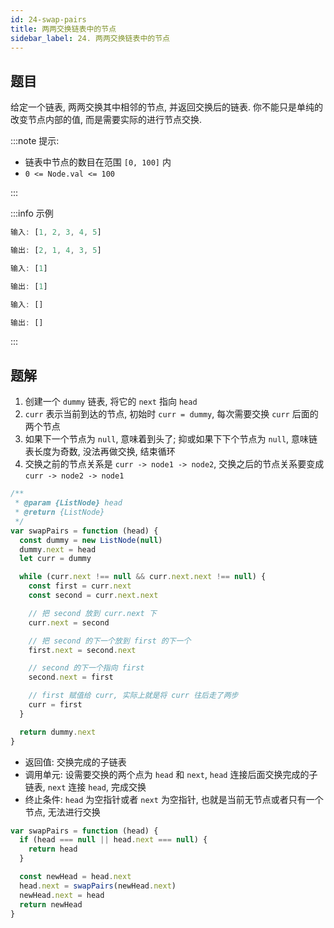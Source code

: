 ```yaml
---
id: 24-swap-pairs
title: 两两交换链表中的节点
sidebar_label: 24. 两两交换链表中的节点
---
```


## 题目

给定一个链表, 两两交换其中相邻的节点, 并返回交换后的链表. 你不能只是单纯的改变节点内部的值, 而是需要实际的进行节点交换.

:::note 提示:

- 链表中节点的数目在范围 `[0, 100]` 内
- `0 <= Node.val <= 100`

:::

:::info 示例

```ts
输入: [1, 2, 3, 4, 5]

输出: [2, 1, 4, 3, 5]
```

```ts
输入: [1]

输出: [1]
```

```ts
输入: []

输出: []
```

:::

## 题解


<Tabs>
  <TabItem value="JavaScript - 迭代法" label="JavaScript - 迭代法" default>

1. 创建一个 `dummy` 链表, 将它的 `next` 指向 `head`
2. `curr` 表示当前到达的节点, 初始时 `curr = dummy`, 每次需要交换 `curr` 后面的两个节点
3. 如果下一个节点为 `null`, 意味着到头了; 抑或如果下下个节点为 `null`, 意味链表长度为奇数, 没法再做交换, 结束循环
4. 交换之前的节点关系是 `curr -> node1 -> node2`, 交换之后的节点关系要变成 `curr -> node2 -> node1`

```ts
/**
 * @param {ListNode} head
 * @return {ListNode}
 */
var swapPairs = function (head) {
  const dummy = new ListNode(null)
  dummy.next = head
  let curr = dummy

  while (curr.next !== null && curr.next.next !== null) {
    const first = curr.next
    const second = curr.next.next

    // 把 second 放到 curr.next 下
    curr.next = second

    // 把 second 的下一个放到 first 的下一个
    first.next = second.next

    // second 的下一个指向 first
    second.next = first

    // first 赋值给 curr, 实际上就是将 curr 往后走了两步
    curr = first
  }

  return dummy.next
}
```

</TabItem>
<TabItem value="JavaScript - 递归法" label="JavaScript - 递归法">

- 返回值: 交换完成的子链表
- 调用单元: 设需要交换的两个点为 `head` 和 `next`, `head` 连接后面交换完成的子链表, `next` 连接 `head`, 完成交换
- 终止条件: `head` 为空指针或者 `next` 为空指针, 也就是当前无节点或者只有一个节点, 无法进行交换

```ts
var swapPairs = function (head) {
  if (head === null || head.next === null) {
    return head
  }

  const newHead = head.next
  head.next = swapPairs(newHead.next)
  newHead.next = head
  return newHead
}
```

</TabItem>
</Tabs>
